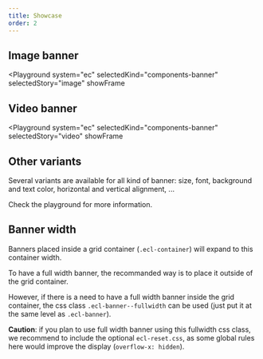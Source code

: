 ```yaml
---
title: Showcase
order: 2
---
```



## Image banner

<Playground
  system="ec"
  selectedKind="components-banner"
  selectedStory="image"
  showFrame
>
  <Html markup={bannerImage} />
</Playground>

## Video banner

<Playground
  system="ec"
  selectedKind="components-banner"
  selectedStory="video"
  showFrame
>
  <Html markup={bannerVideo} />
</Playground>

## Other variants

Several variants are available for all kind of banner: size, font, background and text color, horizontal and vertical alignment, ...

Check the playground for more information.

## Banner width

Banners placed inside a grid container (`.ecl-container`) will expand to this container width.

To have a full width banner, the recommanded way is to place it outside of the grid container.

However, if there is a need to have a full width banner inside the grid container, the css class `.ecl-banner--fullwidth` can be used (just put it at the same level as `.ecl-banner`).

**Caution**: if you plan to use full width banner using this fullwidth css class, we recommend to include the optional `ecl-reset.css`, as some global rules here would improve the display (`overflow-x: hidden`).
